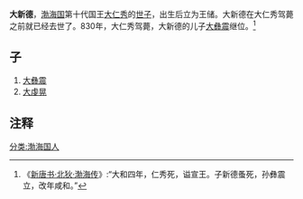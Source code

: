 '''大新德'''，[[渤海国|渤海国]]第十代国王[[大仁秀|大仁秀]]的[[世子|世子]]，出生后立为王储。大新德在大仁秀驾薨之前就已经去世了。830年，大仁秀驾薨，大新德的儿子[[大彝震|大彝震]]继位。<ref>《[[s:新唐书/卷219|新唐书·北狄·渤海传]]》:“大和四年，仁秀死，谥宣王。子新德蚤死，孙彝震立，改年咸和。”</ref>
==子==
#[[大彝震|大彝震]]
#[[大虔晃|大虔晃]]
==注释==
{{Reflist|2}}

[[分类:渤海国人|分类:渤海国人]]